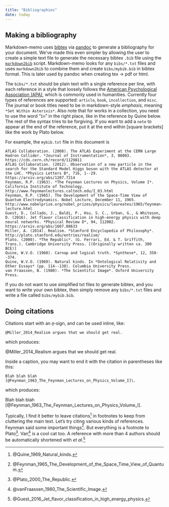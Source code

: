 ```yaml
---
title: "Bibliographies"
date: today
---
```



Making a bibliography
-------------------------------------------------------------------------------

Markdown-memo uses [bibtex](https://en.wikipedia.org/wiki/BibTeX) 
via [pandoc](http://pandoc.org/) to generate a bibliography for your document.
We've made this even simpler by allowing the user to create a simple text
file to generate the necessary bibtex `.bib` file using the
[`markdown2bib`](https://github.com/rreece/markdown2bib) script.
Markdown-memo looks for any `bibs/*.txt` files and uses `markdown2bib`
to combine them and create `bibs/mybib.bib` in bibtex format.
This is later used by pandoc when creating tex $\rightarrow$ pdf
or html.

The `bibs/*.txt` should be plain text with a single reference per line,
with each reference in a style that loosely follows the
[American Psychological Association (APA)](http://www.library.arizona.edu/search/reference/citation-apa.html),
which is commonly used in humanities.
Currently four types of references are supported: `article`, `book`, `incollection`, and `misc`.
The journal or book titles need to be in markdown-style *emphasis*, meaning `*Set Within Asterixis*`. 
Also note that for works in a collection, you need to use the word "`In`"
in the right place, like in the reference by Quine below.
The rest of the syntax tries to be forgiving.
If you want to add a `note` to appear at the end of the reference,
put it at the end within [square brackets] like the work by
Plato below.

For example, the `mybib.txt` file in this document is

```
ATLAS Collaboration. (2008). The ATLAS Experiment at the CERN Large Hadron Collider. *Journal of Instrumentation*, 3, 08003. https://cds.cern.ch/record/1129811
ATLAS Collaboration. (2012). Observation of a new particle in the search for the Standard Model Higgs boson with the ATLAS detector at the LHC. *Physics Letters B*, 716, 1--29. https://arxiv.org/abs/1207.7214
Feynman, R.P. (1963). *The Feynman Lectures on Physics, Volume I*. California Institute of Technology. http://www.feynmanlectures.caltech.edu/I_03.html
Feynman, R.P. (1965). The Development of the Space-Time View of Quantum Electrodynamics. Nobel Lecture, December 11, 1965. http://www.nobelprize.org/nobel_prizes/physics/laureates/1965/feynman-lecture.html
Guest, D., Collado, J., Baldi, P., Hsu, S. C., Urban, G., & Whiteson, D. (2016). Jet flavor classification in high-energy physics with deep neural networks. *Physical Review D*, 94, 112002. https://arxiv.org/abs/1607.08633
Miller, A. (2014). Realism. *Stanford Encyclopedia of Philosophy*. http://plato.stanford.edu/entries/realism/
Plato. (2000). *The Republic*. (G. Ferrari, Ed. & T. Griffith, Trans.). Cambridge University Press. [(Originally written ca. 380 BCE)]
Quine, W.V.O. (1960). Carnap and logical truth. *Synthese*, 12, 350--374.
Quine, W.V.O. (1969). Natural kinds. In *Ontological Relativity and Other Essays* (pp. 114--138). Columbia University Press.
van Fraassen, B. (1980). *The Scientific Image*. Oxford University Press.
```

If you do not want to use simplified txt files to generate bibtex,
and you want to write your own bibtex,
then simply remove any `bibs/*.txt` files
and write a file called `bibs/mybib.bib`.


Doing citations
-------------------------------------------------------------------------------

Citations start with an `@`-sign, and can be used inline, like:

    @Miller_2014_Realism argues that we should get real.

which produces:

@Miller_2014_Realism argues that we should get real.

Inside a caption, you may want to end it with the citation in parentheses
like this:

    Blah blah blah [@Feynman_1963_The_Feynman_Lectures_on_Physics_Volume_I]\.

which produces:

Blah blah blah [@Feynman_1963_The_Feynman_Lectures_on_Physics_Volume_I]\.

Typically, I find it better to leave citations[^Quine1969] in footnotes to keep from
cluttering the main text.
Let's try citing various kinds of references.
Feynman said some important things[^Feynman1965].
But everything is a footnote to Plato[^Plato2000].
Van[^vanFraassen1980] is a cool cat too.
A reference with more than 4 authors should be automatically shortened with
*et al.*[^Guest2016]

[^Feynman1965]: @Feynman_1965_The_Development_of_the_Space_Time_View_of_Quantum\.
[^Guest2016]: @Guest_2016_Jet_flavor_classification_in_high_energy_physics\.
[^Plato2000]: @Plato_2000_The_Republic\.
[^Quine1969]: @Quine_1969_Natural_kinds\.
[^vanFraassen1980]: @vanFraassen_1980_The_Scientific_Image\.




